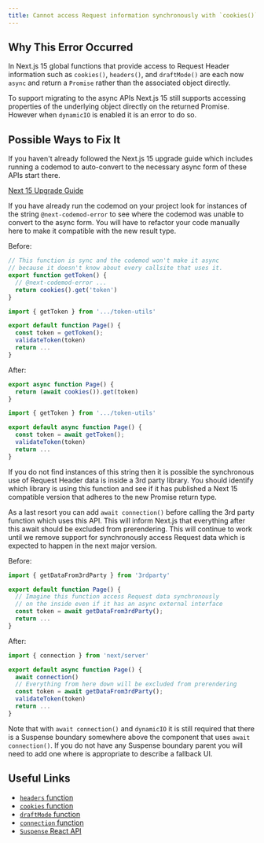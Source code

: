 ```yaml
---
title: Cannot access Request information synchronously with `cookies()`, `headers()`, or `draftMode()`
---
```


## Why This Error Occurred

In Next.js 15 global functions that provide access to Request Header information such as `cookies()`, `headers()`, and `draftMode()` are each now `async` and return a `Promise` rather than the associated object directly.

To support migrating to the async APIs Next.js 15 still supports accessing properties of the underlying object directly on the returned Promise. However when `dynamicIO` is enabled it is an error to do so.

## Possible Ways to Fix It

If you haven't already followed the Next.js 15 upgrade guide which includes running a codemod to auto-convert to the necessary async form of these APIs start there.

[Next 15 Upgrade Guide](https://nextjs.org/docs/app/building-your-application/upgrading/version-15#async-request-apis-breaking-change)

If you have already run the codemod on your project look for instances of the string `@next-codemod-error` to see where the codemod was unable to convert to the async form. You will have to refactor your code manually here to make it compatible with the new result type.

Before:

```jsx filename=".../token-utils.js"
// This function is sync and the codemod won't make it async
// because it doesn't know about every callsite that uses it.
export function getToken() {
  // @next-codemod-error ...
  return cookies().get('token')
}
```

```jsx filename="app/page.js"
import { getToken } from '.../token-utils'

export default function Page() {
  const token = getToken();
  validateToken(token)
  return ...
}
```

After:

```jsx filename=".../token-utils.js"
export async function Page() {
  return (await cookies()).get(token)
}
```

```jsx filename="app/page.js"
import { getToken } from '.../token-utils'

export default async function Page() {
  const token = await getToken();
  validateToken(token)
  return ...
}
```

If you do not find instances of this string then it is possible the synchronous use of Request Header data is inside a 3rd party library. You should identify which library is using this function and see if it has published a Next 15 compatible version that adheres to the new Promise return type.

As a last resort you can add `await connection()` before calling the 3rd party function which uses this API. This will inform Next.js that everything after this await should be excluded from prerendering. This will continue to work until we remove support for synchronously access Request data which is expected to happen in the next major version.

Before:

```jsx filename="app/page.js"
import { getDataFrom3rdParty } from '3rdparty'

export default function Page() {
  // Imagine this function access Request data synchronously
  // on the inside even if it has an async external interface
  const token = await getDataFrom3rdParty();
  return ...
}
```

After:

```jsx filename="app/page.js"
import { connection } from 'next/server'

export default async function Page() {
  await connection()
  // Everything from here down will be excluded from prerendering
  const token = await getDataFrom3rdParty();
  validateToken(token)
  return ...
}
```

Note that with `await connection()` and `dynamicIO` it is still required that there is a Suspense boundary somewhere above the component that uses `await connection()`. If you do not have any Suspense boundary parent you will need to add one where is appropriate to describe a fallback UI.

## Useful Links

- [`headers` function](https://nextjs.org/docs/app/api-reference/functions/headers)
- [`cookies` function](https://nextjs.org/docs/app/api-reference/functions/cookies)
- [`draftMode` function](https://nextjs.org/docs/app/api-reference/functions/draft-mode)
- [`connection` function](https://nextjs.org/docs/app/api-reference/functions/connection)
- [`Suspense` React API](https://react.dev/reference/react/Suspense)
